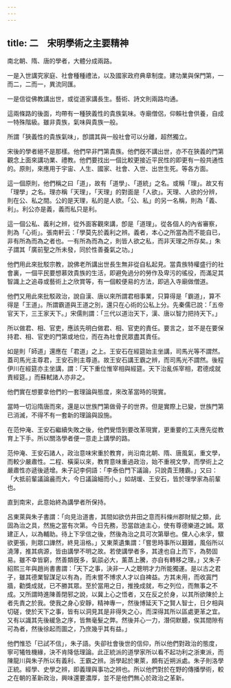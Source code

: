 ```yaml
---
---
---
```

title: 二　宋明學術之主要精神
---




南北朝、隋、唐的學者，大體分成兩路。

一是入世講究家庭、社會種種禮法，以及國家政府典章制度。建功業與保門第，一而二，二而一，異流同匯。

一是信從佛教講出世，或從道家講長生。藝術、詩文則兩路均通。

這兩條路的後面，均帶有一種狹義性的貴族氣味。寺廟僧侶，仰賴社會供養，自成一特殊階級。雖非貴族，氣味與貴族一般。

所謂「狹義性的貴族氣味」，卽謂其與一般社會可以分離，超然獨立。

宋後的學者絕不是那樣。他們早非門第貴族。他們旣不講出世，亦不在狹義的門第觀念上面來講功業、禮教。他們要找出一個比較更接近平民性的即更有一般共通性的。原則，來應用于宇宙、人生、國家、社會、入世、出世生死。等各方面。

這一個原則，他們稱之曰「道」，故有「道學」、「道統」之名。或稱「理」。故又有「理學」之名。理亦稱「天理」，「天理」的對面是「人欲」。天理、人欲的分辨，則在公、私之間。公的是天理，私的是人欲。「公、私」的另一名稱，則為「義、利」。利公亦是義，義而私只是利。

這一個公私、義利之辨，從外面客觀來講，卽是「道理」。從各個人的內省審察，則為「心術」。張南軒云：「學莫先於義利之辨。義者，本心之所當為而不能自已，非有所為而為之者也。一有所為而為之，則皆人欲之私，而非天理之所存矣。」朱子謂其「廣前聖之所未發，同於性善養氣之功。」

他們用此來批駁宗教，說佛老所講出世長生無非從自私起見。當貴族特權盛行的社會裏，一個平民要想慕效貴族的生活，即避免過分的勞作及卑污的徭役，而滿足其智識上之追尋或藝術上之欣賞等，有一個較便易的方法，即逃入寺廟做僧道。

他們又用此來批駁政治，說自漢、唐以來所謂君相事業，只算得是「霸道」，算不得是「王道」。所謂霸道與王道之別，還只在心術的公私上分。先秦儒已說：「五帝官天下，三王家天下。」宋儒則謂：「三代以道治天下，漢、唐以智力把持天下。」

所以做君、相、官吏，應該先明白做君、相、官吏的責任。要言之，並不是在要保持君、相、官吏的門第或地位，而在為社會民眾盡其責任。

如是則「師道」還應在「君道」之上。王安石在經筵始主坐講，司馬光等不謂然。蓋司馬光主尊君，王安石則主尊道。故王安石講王霸之辨，而司馬光不謂然。後程伊川在經筵亦主坐講，謂：「天下重位惟宰相與經筵。天下治亂係宰相，君德成就責經筵。」而蘇軾諸人亦非之。

他們實在想要拿他們的一套理論與態度，來改革當時的現實。

當時一切沿隋唐而來，還是以世族門第做骨子的世界。但是實際上已變，世族門第已消滅，不得不有一套新的理論與設施。

在范仲淹、王安石繼續失敗之後，他們覺悟到要改革現實，更重要的工夫應先從教育上下手。所以關洛學者便一意走上講學的路。

范仲淹、王安石諸人，政治意味宋重於教育，尚沿南北朝、隋、唐風氣，重文學，而較少嚴肅性。二程、橫渠以來，教育意味重過政治，始不重視文學，而學術上之嚴肅性亦遞後遞增。朱子記李侗語：「李泰伯門下議論，只說貴王賤霸。」又曰：「大抵前輩議論麄而大，今日議論細而小。」如胡瑗、王安石，皆於理學家為前輩也。

直到南宋，此意始終為講學者所保持。

呂東萊與朱子書謂：「向見治道書，其間如欲仿井田之意而科條州郡財賦之類，此固為治之具，然施之當有次第。今日先務，恐當啟迪主心，使有尊德樂道之誠。眾建正人，以為輔助。待上下孚信之後，然後為治之具可次第舉也。儻人心未孚，驟欲更張，則眾口譁然，終見沮格。」又東萊遺集謂：「嘗思時事所以艱難，風俗所以澆薄，推其病源，皆由講學不明之故。若使講學者多，其達也自上而下，為勢固易。雖不幸皆窮，然善類旣多，氣燄必大，薰蒸上騰，亦自有轉移之理。」又朱子紹熙三年與趙尚書書謂：「天下之事，決非一人之聰明才力所能獨運。是以古之君子，雖其德業智謀足以有為，而未嘗不博求人才以自裨益。方其未用，而收寘門牆，勸獎成就，已不勝其眾。至於當用之日，推挽成就，布之列位，而無事之不成。又所謂時進陳善閉邪之說，以冀上心之悟者，又在反之於身，以其所欲陳於上者先責之於我。使我之身心安靜，精神專一，然後博延天下之賢人智士，日夕相與切磋，使於天下之事，皆有以洞見其是非得失之心，而深得其所以區處更革之宜。又有以識其先後緩急之序，皆無毫髮之弊。然後并心一力，潛伺默聽，俟其間隙有可為者，然後徐起而圖之，乃庶幾乎其有益。」

他們惟恐「已試不信」，朱子語。失卻社會後世的信仰，所以他們對政治的態度，寧可犧牲機緣，決不肯降低理論。此正統派的道學家所以看不起功利之浙東派，而陳龍川與朱子所以有義利、王霸之辨。浙學起於東萊，頗有近朔派處。朱子則洛學正統。經學、史學之辨，即義理與事功之辨也。所以他們對於在野的傳播學術，較之在朝的革新政治，興味還要濃厚，並不是他們無心於政治之革新。